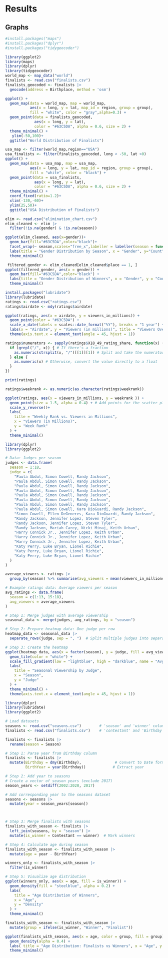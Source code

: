 # Results

## Graphs
```r
#install.packages("maps")
#install.packages("dplyr")
#install.packages("tidygeocoder")
```


```r
library(ggplot2)
library(maps)
library(dplyr)
library(tidygeocoder)
world_map <- map_data("world")
finalists <- read.csv("finalists.csv")
finalists_geocoded <- finalists |>
  geocode(address = Birthplace, method = 'osm')
```

```r
ggplot() + 
  geom_map(data = world_map, map = world_map, 
           aes(x = long, y = lat, map_id = region, group = group), 
           fill = "white", color = "gray",alpha=0.3) + 
  geom_point(data = finalists_geocoded, 
             aes(x = long, y = lat), 
             color = "#63C5DA", alpha = 0.6, size = 2) + 
  theme_minimal() + 
   ylim(-50,100)+
  ggtitle("World Distribution of Finalists")
```
```r
usa_map <- filter(world_map,region=="USA")
usa_finalists <- filter(finalists_geocoded, long < -50, lat >0)
ggplot() + 
  geom_map(data = usa_map, map = usa_map, 
           aes(x = long, y = lat, map_id = region, group = group), 
           fill = "white", color = "black") + 
  geom_point(data = usa_finalists, 
             aes(x = long, y = lat), 
             color = "#63C5DA", alpha = 0.6, size = 2) + 
  theme_minimal() + 
  coord_fixed(ratio=1.2)+
  xlim(-130,-60)+
  ylim(25,50)+
  ggtitle("USA Distribution of Finalists")
```
```r
elim <- read.csv("elimination_chart.csv")
elim_cleaned <- elim |>
  filter(!is.na(gender) & !is.na(season))

ggplot(elim_cleaned, aes(x=gender))+
  geom_bar(fill="#63C5DA",color="black")+
  facet_wrap(~ season,scales="free_x",labeller = labeller(season = function(x) paste("Season", x)))+
  labs(title = "Gender Distribution by Season", x = "Gender", y="Count")+
  theme_minimal()
```
```r
 filtered_gender <- elim_cleaned[elim_cleaned$place == 1, ] 
ggplot(filtered_gender, aes(x = gender)) + 
  geom_bar(fill="#63C5DA",color="black") + 
  labs(title = "Gender Distribution of Winners", x = "Gender", y = "Count") + 
  theme_minimal()
```
```r
install.packages("lubridate")
library(lubridate)
ratings <- read.csv("ratings.csv")
ratings$airdate <- mdy(ratings$airdate) 

ggplot(ratings, aes(x = airdate, y = viewers_in_millions)) + 
  geom_point(color = "#63C5DA") + 
  scale_x_date(labels = scales::date_format("%Y"), breaks = "1 year") + 
  labs(x = "Airdate", y = "Viewers (in millions)", title = "Viewers Over Time") + 
  theme(axis.text.x = element_text(angle = 45, hjust = 1))
```
```r
ratings$numerators <- sapply(ratings$X18_49_rating_share, function(x) {
  if (grepl("/", x)) { # If there's a fraction
    as.numeric(strsplit(x, "/")[[1]][1]) # Split and take the numerator as a number
  } else {
    as.numeric(x) # Otherwise, convert the value directly to a float
  }
})

print(ratings)
```



```r
ratings$weekrank <- as.numeric(as.character(ratings$weekrank))

ggplot(ratings, aes(x = viewers_in_millions, y = weekrank )) +
  geom_point(size = 1.5, alpha = 0.4) + # Add points for the scatter plot
  scale_y_reverse()+
  labs(
    title = "Weekly Rank vs. Viewers in Millions",
    x = "Viewers (in Millions)",
    y = "Week Rank"
  ) +
  theme_minimal() 
```



```r
library(dplyr)
library(ggplot2)

# Data: Judges per season
judges <- data.frame(
  season = 1:18,
  judge = c(
    "Paula Abdul, Simon Cowell, Randy Jackson",
    "Paula Abdul, Simon Cowell, Randy Jackson",
    "Paula Abdul, Simon Cowell, Randy Jackson",
    "Paula Abdul, Simon Cowell, Randy Jackson",
    "Paula Abdul, Simon Cowell, Randy Jackson",
    "Paula Abdul, Simon Cowell, Randy Jackson",
    "Paula Abdul, Simon Cowell, Randy Jackson",
    "Paula Abdul, Simon Cowell, Kara DioGuardi, Randy Jackson",
    "Simon Cowell, Ellen DeGeneres, Kara DioGuardi, Randy Jackson",
    "Randy Jackson, Jennifer Lopez, Steven Tyler",
    "Randy Jackson, Jennifer Lopez, Steven Tyler",
    "Randy Jackson, Mariah Carey, Nicki Minaj, Keith Urban",
    "Harry Connick Jr., Jennifer Lopez, Keith Urban",
    "Harry Connick Jr., Jennifer Lopez, Keith Urban",
    "Harry Connick Jr., Jennifer Lopez, Keith Urban",
    "Katy Perry, Luke Bryan, Lionel Richie",
    "Katy Perry, Luke Bryan, Lionel Richie",
    "Katy Perry, Luke Bryan, Lionel Richie"
  )
)

average_viewers <- ratings |>
  group_by(season) %>% summarise(avg_viewers = mean(viewers_in_millions, na.rm = TRUE))

# Example ratings data: Average viewers per season
avg_ratings <- data.frame(
  season = c(1:13, 15:18),
  avg_viewers = average_viewers
)

# Step 1: Merge judges with average viewership
seasonal_data <- merge(judges, avg_ratings, by = "season")

# Step 2: Prepare heatmap data: One judge per row
heatmap_data <- seasonal_data |>
  separate_rows(judge, sep = ", ")  # Split multiple judges into separate rows

# Step 3: Create the heatmap
ggplot(heatmap_data, aes(x = factor(season), y = judge, fill = avg_viewers.avg_viewers)) +
  geom_tile(color = "white") +
  scale_fill_gradient(low = "lightblue", high = "darkblue", name = "Avg Viewers\n(Millions)") +
  labs(
    title = "Seasonal Viewership by Judge",
    x = "Season",
    y = "Judge"
  ) +
  theme_minimal() +
  theme(axis.text.x = element_text(angle = 45, hjust = 1))

```

```r
library(dplyr)
library(lubridate)
library(ggplot2)

# Load datasets
seasons <- read.csv("seasons.csv")        # 'season' and 'winner' columns
finalists <- read.csv("finalists.csv")    # 'contestant' and 'Birthday' columns

finalists <- finalists |>
  rename(season = Season)

# Step 1: Parse year from Birthday column
finalists <- finalists |>
  mutate(Birthday = dmy(Birthday),               # Convert to Date format
         BirthYear = year(Birthday))            # Extract year

# Step 2: Add year to seasons
# Create a vector of season years (exclude 2017)
season_years <- setdiff(2002:2020, 2017)

# Add corresponding year to the seasons dataset
seasons <- seasons |>
  mutate(year = season_years[season])



# Step 3: Merge finalists with seasons
finalists_with_season <- finalists |>
  left_join(seasons, by = "season") |>
  mutate(is_winner = Contestant == winner)  # Mark winners

# Step 4: Calculate age during season
finalists_with_season <- finalists_with_season |>
  mutate(age = year - BirthYear)

winners_only <- finalists_with_season |>
  filter(is_winner)

# Step 5: Visualize age distribution
ggplot(winners_only, aes(x = age, fill = is_winner)) +
  geom_density(fill = "steelblue", alpha = 0.2) +
  labs(
    title = "Age Distribution of Winners",
    x = "Age",
    y = "Density"
  ) +
  theme_minimal()

```

```r
finalists_with_season <- finalists_with_season |>
  mutate(group = ifelse(is_winner, "Winner", "Finalist")) 

ggplot(finalists_with_season, aes(x = age, color = group, fill = group)) + 
  geom_density(alpha = 0.4) + 
  labs( title = "Age Distribution: Finalists vs Winners", x = "Age", y = "Density" ) + scale_color_manual(values = c("Finalist" = "steelblue", "Winner" = "darkred")) + scale_fill_manual(values = c("Finalist" = "steelblue", "Winner" = "darkred")) +
  theme_minimal()
```



